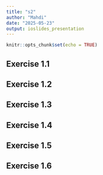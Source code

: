 ```yaml
---
title: "s2"
author: "Mahdi"
date: "2025-05-23"
output: ioslides_presentation
---
```




```r
knitr::opts_chunk$set(echo = TRUE)
```

## Exercise 1.1


## Exercise 1.2


## Exercise 1.3


## Exercise 1.4


## Exercise 1.5


## Exercise 1.6

